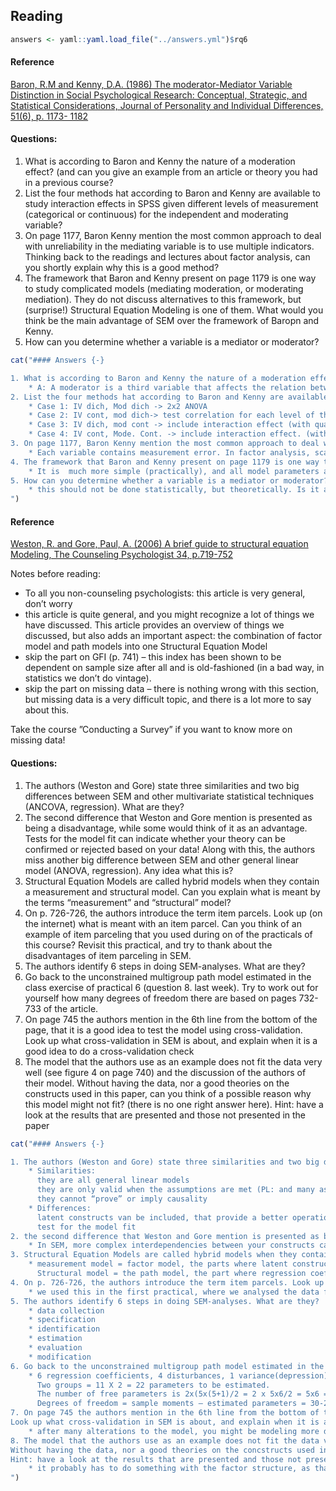 ## Reading

```{r include = FALSE}
answers <- yaml::yaml.load_file("../answers.yml")$rq6
```

#### Reference {-}

[Baron, R.M and Kenny, D.A. (1986) The moderator-Mediator Variable Distinction 
in Social Psychological Research: Conceptual, Strategic, and Statistical 
Considerations, Journal of Personality and Individual Differences, 51(6), p. 1173-
1182](https://doi.org/10.1037//0022-3514.51.6.1173)

#### Questions: {-}

1. What is according to Baron and Kenny the nature of a moderation effect? 
(and can you give an example from an article or theory you had in a 
previous course? 
2. List the four methods hat according to Baron and Kenny are available to 
study interaction effects in SPSS given different levels of measurement 
(categorical or continuous) for the independent and moderating variable? 
3. On page 1177, Baron Kenny mention the most common approach to deal 
with unreliability in the mediating variable is to use multiple indicators. 
Thinking back to the readings and lectures about factor analysis, can you 
shortly explain why this is a good method? 
4. The framework that Baron and Kenny present on page 1179 is one way to 
study complicated models (mediating moderation, or moderating 
mediation). They do not discuss alternatives to this framework, but 
(surprise!) Structural Equation Modeling is one of them. What would you 
think be the main advantage of SEM over the framework of Baropn and 
Kenny. 
5. How can you determine whether a variable is a mediator or moderator? 
<!--config$show_text-->

```{r echo=FALSE, results = 'asis', eval = showanswers}
cat("#### Answers {-}

1. What is according to Baron and Kenny the nature of a moderation effect? (and can you give an example from an article or theory you had in a previous course?
    * A: A moderator is a third variable that affects the relation between two other variables. E.g. the relation between drinking a lot of alcohol while going out and trying to pick up a one night stand might be different for boys and girls. It could be that there is a relation for boys, and not for girls, but also, it might be that the relation is linear for boys, while for girls, there is a quadratic effect (indicating girls one try to pick up a one-night stand when they are really drunk), or a stepwise effect for girls (indicating that girls need to drink more than a specific amount to engage in this behavior 
2. List the four methods hat according to Baron and Kenny are available to study interaction effects in SPSS given different levels of measurement (categorical or continuous) for the independent and moderating variable?
    * Case 1: IV dich, Mod dich -> 2x2 ANOVA
    * Case 2: IV cont, mod dich-> test correlation for each level of the moderator
    * Case 3: IV dich, mod cont -> include interaction effect (with quadratic or dichotomized term term if necessary -> theorize about this!)
    * Case 4: IV cont, Mode. Cont. -> include interaction effect. (with possible quadratic term)
3. On page 1177, Baron Kenny mention the most common approach to deal with unreliability in the mediatimng variable is to use multiple indicators. Thinking back to the readings and lectures about factor analysis, can you shortly explain why this is a good method?
    * Each variable contains measurement error. In factor analysis, scales are formed using multiple indicators. The idea is that random measurement errors here cancel eachother out, while at the same time, a better operationalization of the latent variable is achieved. In this way, measurement error in a mediating variable, would be incorporated in the model, and corrected for.
4. The framework that Baron and Kenny present on page 1179 is one way to study complicated models (mediating moderation, or moderating mediation). They do not discuss alternatives to this framework, but (surprise!) Structural Equation Modeling is one of them. What would you think be the main advantage of SEM over the framework of Baropn and Kenny.
    * It is  much more simple (practically), and all model parameters are estimated at once, so that complex interdependencies can be modeled in a better and more sophisticated way
5. How can you determine whether a variable is a mediator or moderator?
    * this should not be done statistically, but theoretically. Is it a intermitting variable (mediator), or really an external variable that cannot be explained by something else (moderator)?. Statistically, one would want moderators to be unrelated to both X and Y, while in mediation, one wants a strong relation of the mediator with both X and Y
")
```


#### Reference {-}

[Weston, R. and Gore, Paul, A. (2006) A brief guide to structural equation 
Modeling, The Counseling Psychologist 34, p.719-752 ](http://tcp.sagepub.com/content/34/5/719.full.pdf+html)

Notes before reading:

* To all you non-counseling psychologists: this article is very general, don’t 
worry 
* this article is quite general, and you might recognize a lot of things we have 
discussed. This article provides an overview of things we discussed, but also 
adds an important aspect: the combination of factor model and path models 
into one Structural Equation Model 
* skip the part on GFI (p. 741) – this index has been shown to be dependent 
on sample size after all and is old-fashioned (in a bad way, in statistics we 
don’t do vintage). 
* skip the part on missing data – there is nothing wrong with this section, but 
missing data is a very difficult topic, and there is a lot more to say about this. 

Take the course ”Conducting a Survey” if you want to know more on missing 
data! 

#### Questions: {-}

1. The authors (Weston and Gore) state three similarities and two 
big differences between SEM and other multivariate statistical techniques 
(ANCOVA, regression). What are they? 
2. The second difference that Weston and Gore mention is 
presented as being a disadvantage, while some would think of it as an 
advantage. Tests for the model fit can indicate whether your theory can be 
confirmed or rejected based on your data! Along with this, the authors 
miss another big difference between SEM and other general linear model 
(ANOVA, regression). Any idea what this is? 
3. Structural Equation Models are called hybrid models when 
they contain a measurement and structural model. Can you explain what 
is meant by the terms “measurement” and “structural” model?
4. On p. 726-726, the authors introduce the term item parcels. 
Look up (on the internet) what is meant with an item parcel. Can you 
think of an example of item parceling that you used during on of the 
practicals of this course?  Revisit this practical, and try to thank about the 
disadvantages of item parceling in SEM.
5. The authors identify 6 steps in doing SEM-analyses. What are 
they? 
6. Go back to the unconstrained multigroup path model 
estimated in the class exercise of practical 6 (question 8. last week). Try 
to work out for yourself how many degrees of freedom there are based on 
pages 732-733 of the article. 
7. On page 745 the authors mention in the 6th line from the bottom of the 
page, that it is a good idea to test the model using cross-validation. 
Look up what cross-validation in SEM is about, and explain when it is a 
good idea to do a cross-validation check 
8. The model that the authors use as an example does not fit the data very 
well (see figure 4 on page 740) and the discussion of the authors of their 
model. 
Without having the data, nor a good theories on the constructs used in 
this paper, can you think of a possible reason why this model might not 
fit? (there is no one right answer here). 
Hint: have a look at the results that are presented and those not 
presented in the paper 


```{r echo=FALSE, results = 'asis', eval = showanswers}
cat("#### Answers {-}

1. The authors (Weston and Gore) state three similarities and two big differences between SEM and other multivariate statistical techniques (ANCOVA, regression). What are they?
    * Similarities:  
      they are all general linear models  
      they are only valid when the assumptions are met (PL: and many assumptions are very similar!)  
      they cannot “prove” or imply causality 
    * Differences:  
      latent constructs van be included, that provide a better operationalisation of the theoretical construct and contain less measurement error  
      test for the model fit
2. the second difference that Weston and Gore mention is presented as being a disadvantage, while some would think of it as an advantage. Tests for the model fit can indicate whether your theory can be confirmed or rejected based on your data! Along with this, the authors miss another big difference between SEM and other general linear model (ANOVA, regression). Any idea what this is?
    * In SEM, more complex interdependencies between your constructs can be modeled.
3. Structural Equation Models are called hybrid models when they contain a measurement and structural model. Can you explain what is meant by the terms “measurement” and “structural” model?
    * measurement model = factor model, the parts where latent constructs are operationalised using two or more observed variables  
      Structural model = the path model, the part where regression coefficients are estimated.          This often includes regression coefficients between latent variables!
4. On p. 726-726, the authors introduce the term item parcels. Look up (on the internet) what is meant with an item parcel. Can you think of an example of item parceling that you used during on of the practicals of this course?  Revisit this practical, and try to thank about the disadvantages of item parceling in SEM.
    * we used this in the first practical, where we analysed the data from the paper by Kestila. During the practical, we did EFA analysis on items in trust in politics and attitudes towardas immigrants, and saved the factor scores, which we later used in a regression model. This is a form of item parceling. The disadvantage to this approach is that the factor scores contain a lot of measurement model, which (generally) deflate (also called attenuate) the size of the regression coefficients to or from the factor scores.
5. The authors identify 6 steps in doing SEM-analyses. What are they?
    * data collection
    * specification
    * identification
    * estimation
    * evaluation
    * modification
6. Go back to the unconstrained multigroup path model estimated in the class exercise of practical 6 (question 8. last week). Try to work out for yourself how many degrees of freedom there are based on pages 732-733 of the article.
    * 6 regression coefficients, 4 disturbances, 1 variance(depression) -> 6+4+1=11  
      Two groups = 11 X 2 = 22 parameters to be estimated.  
      The number of free parameters is 2x(5x(5+1)/2 = 2 x 5x6/2 = 5x6 = 30 sample moments  
      Degrees of freedom = sample moments – estimated parameters = 30-22 = 8
7. On page 745 the authors mention in the 6th line from the bottom of the page, that it is a good idea to test the model using cross-validation.
Look up what cross-validation in SEM is about, and explain when it is a good idea to do a cross-validation check
    * after many alterations to the model, you might be modeling more data driven than theory driven, and you risk ending up with a theory that replicates badly (for example by blindly following modification indices). If you then check your model against a fresh (sub)sample from the same population, you can actually check whether that model fits!
8. The model that the authors use as an example does not fit the data very well (see figure 4 on page 740) and the discussion of the authors of their model.
Without having the data, nor a good theories on the concstructs used in this paper, can you think of a possible reason why this model might not fit? (there is no one right answer here).
Hint: have a look at the results that are presented and those not presented in the paper
    * it probably has to do something with the factor structure, as that is not reported in the paper
")
```
